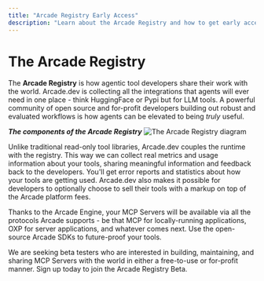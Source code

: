 ```yaml
---
title: "Arcade Registry Early Access"
description: "Learn about the Arcade Registry and how to get early access"
---
```



# The Arcade Registry

The **Arcade Registry** is how agentic tool developers share their work with the world. Arcade.dev is collecting all the integrations that agents will ever need in one place - think HuggingFace or Pypi but for LLM tools. A powerful community of open source and for-profit developers building out robust and evaluated workflows is how agents can be elevated to being _truly_ useful.

<TakeSurvey />

**_The components of the Arcade Registry_**
![The Arcade Registry diagram](/images/registry/registry.png)

Unlike traditional read-only tool libraries, Arcade.dev couples the runtime with the registry. This way we can collect real metrics and usage information about your tools, sharing meaningful information and feedback back to the developers. You'll get error reports and statistics about how your tools are getting used. Arcade.dev also makes it possible for developers to optionally choose to sell their tools with a markup on top of the Arcade platform fees.

Thanks to the Arcade Engine, your MCP Servers will be available via all the protocols Arcade supports - be that MCP for locally-running applications, OXP for server applications, and whatever comes next. Use the open-source Arcade SDKs to future-proof your tools.

We are seeking beta testers who are interested in building, maintaining, and sharing MCP Servers with the world in either a free-to-use or for-profit manner. Sign up today to join the Arcade Registry Beta.

<EarlyAccessRegistrySurvey />
